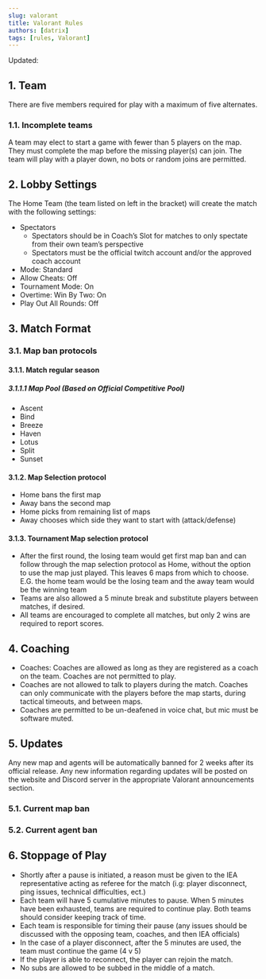 ```yaml
---
slug: valorant
title: Valorant Rules
authors: [datrix]
tags: [rules, Valorant]
---
```


Updated: <CommitDate game="valorant" />

## 1. Team

There are five members required for play with a maximum of five alternates.

### 1.1. Incomplete teams

A team may elect to start a game with fewer than 5 players on the map. They must complete the map before the missing player(s) can join. The team will play with a player down, no bots or random joins are permitted.

## 2. Lobby Settings

The Home Team (the team listed on left in the bracket) will create the match with the following settings:

* Spectators
  * Spectators should be in Coach’s Slot for matches to only spectate from their own team’s perspective
  * Spectators must be  the official twitch account and/or the approved coach account
* Mode: Standard
* Allow Cheats: Off
* Tournament Mode: On
* Overtime: Win By Two: On
* Play Out All Rounds: Off

## 3. Match Format

### 3.1. Map ban protocols

#### 3.1.1. Match regular season

##### 3.1.1.1 Map Pool (Based on Official Competitive Pool)

* Ascent
* Bind
* Breeze
* Haven
* Lotus
* Split
* Sunset

#### 3.1.2. Map Selection protocol

* Home bans the first map
* Away bans the second map
* Home picks from remaining list of maps
* Away chooses which side they want to start with (attack/defense)

#### 3.1.3. Tournament Map selection protocol

* After the first round, the losing team would get first map ban and can follow through the map selection protocol as Home, without the option to use the map just played. This leaves 6 maps from which to choose. E.G. the home team would be the losing team and the away team would be the winning team
* Teams are also allowed a 5 minute break and substitute players between matches, if desired.
* All teams are encouraged to complete all matches, but only 2 wins are required to report scores.

## 4. Coaching

* Coaches: Coaches are allowed as long as they are registered as a coach on the team. Coaches are not permitted to play.
* Coaches are not allowed to talk to players during the match. Coaches can only communicate with the players before the map starts, during tactical timeouts, and between maps.
* Coaches are permitted to be un-deafened in voice chat, but mic must be software muted.

## 5. Updates

Any new map and agents will be automatically banned for 2 weeks after its official release. Any new information regarding updates will be posted on the website and Discord server in the appropriate Valorant announcements section.

### 5.1. Current map ban

### 5.2. Current agent ban

## 6. Stoppage of Play

* Shortly after a pause is initiated, a reason must be given to the IEA representative acting as referee for the match (i.g: player disconnect, ping issues, technical difficulties, ect.)
* Each team will have 5 cumulative minutes to pause. When 5 minutes have been exhausted, teams are required to continue play. Both teams should consider keeping track of time.
* Each team is responsible for timing their pause (any issues should be discussed with the opposing team, coaches, and then IEA officials)
* In the case of a player disconnect, after the 5 minutes are used, the team must continue the game (4 v 5)
* If the player is able to reconnect, the player can rejoin the match.
* No subs are allowed to be subbed in the middle of a match.
